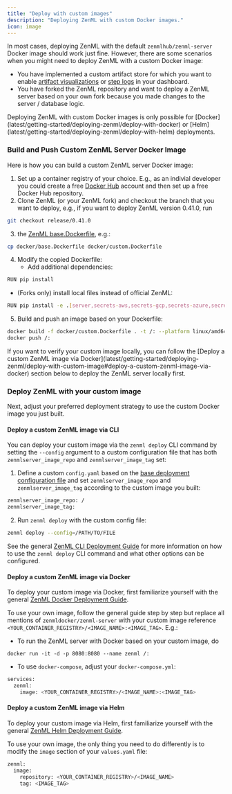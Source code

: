 ```yaml
---
title: "Deploy with custom images"
description: "Deploying ZenML with custom Docker images."
icon: image
---
```


In most cases, deploying ZenML with the default `zenmlhub/zenml-server` Docker image should work just fine. However, there are some scenarios when you might need to deploy ZenML with a custom Docker image:

* You have implemented a custom artifact store for which you want to enable [artifact visualizations](https://github.com/zenml-io/zenml/blob/release/0.66.0/docs/book/usage/resource-data-management/handle-data-artifacts/visualize-artifacts.md) or [step logs](latest/usage/project-setup/setting-up-a-project-repository/best-practices#logging) in your dashboard.
* You have forked the ZenML repository and want to deploy a ZenML server based on your own fork because you made changes to the server / database logic.

<Note>
  Deploying ZenML with custom Docker images is only possible for [Docker](latest/getting-started/deploying-zenml/deploy-with-docker) or [Helm](latest/getting-started/deploying-zenml/deploy-with-helm) deployments.
</Note>

### Build and Push Custom ZenML Server Docker Image

Here is how you can build a custom ZenML server Docker image:

1. Set up a container registry of your choice. E.g., as an indivial developer you could create a free [Docker Hub](https://hub.docker.com/) account and then set up a free Docker Hub repository.
2. Clone ZenML (or your ZenML fork) and checkout the branch that you want to deploy, e.g., if you want to deploy ZenML version 0.41.0, run

```Bash
git checkout release/0.41.0
```
3.  the [ZenML base.Dockerfile](https://github.com/zenml-io/zenml/blob/main/docker/base.Dockerfile), e.g.:

```Bash
cp docker/base.Dockerfile docker/custom.Dockerfile
```
4. Modify the copied Dockerfile:
   * Add additional dependencies:

```Bash
RUN pip install
```
   * (Forks only) install local files instead of official ZenML:

```Bash
RUN pip install -e .[server,secrets-aws,secrets-gcp,secrets-azure,secrets-hashicorp,s3fs,gcsfs,adlfs,connectors-aws,connectors-gcp,connectors-azure]
```
5. Build and push an image based on your Dockerfile:

```Bash
docker build -f docker/custom.Dockerfile . -t /: --platform linux/amd64
docker push /:
```

<Info>
  If you want to verify your custom image locally, you can follow the [Deploy a custom ZenML image via Docker](latest/getting-started/deploying-zenml/deploy-with-custom-image#deploy-a-custom-zenml-image-via-docker) section below to deploy the ZenML server locally first.
</Info>

### Deploy ZenML with your custom image

Next, adjust your preferred deployment strategy to use the custom Docker image you just built.

#### Deploy a custom ZenML image via CLI

You can deploy your custom image via the `zenml deploy` CLI command by setting the `--config` argument to a custom configuration file that has both `zenmlserver_image_repo` and `zenmlserver_image_tag` set:

1. Define a custom `config.yaml` based on the [base deployment configuration file](latest/getting-started/deploying-zenml/deploy-with-zenml-cli#base-configuration-file) and set `zenmlserver_image_repo` and `zenmlserver_image_tag` according to the custom image you built:

```Bash
zenmlserver_image_repo: /
zenmlserver_image_tag:
```
2. Run `zenml deploy` with the custom config file:

```Bash
zenml deploy --config=/PATH/TO/FILE
```

See the general [ZenML CLI Deployment Guide](latest/getting-started/deploying-zenml/deploy-with-zenml-cli) for more information on how to use the `zenml deploy` CLI command and what other options can be configured.

#### Deploy a custom ZenML image via Docker

To deploy your custom image via Docker, first familiarize yourself with the general [ZenML Docker Deployment Guide](latest/getting-started/deploying-zenml/deploy-with-docker).

To use your own image, follow the general guide step by step but replace all mentions of `zenmldocker/zenml-server` with your custom image reference `<YOUR_CONTAINER_REGISTRY>/<IMAGE_NAME>:<IMAGE_TAG>`. E.g.:

* To run the ZenML server with Docker based on your custom image, do

```shell
docker run -it -d -p 8080:8080 --name zenml /:
```

* To use `docker-compose`, adjust your `docker-compose.yml`:

```Bash
services:
  zenml:
    image: <YOUR_CONTAINER_REGISTRY>/<IMAGE_NAME>:<IMAGE_TAG>
```

#### Deploy a custom ZenML image via Helm

To deploy your custom image via Helm, first familiarize yourself with the general [ZenML Helm Deployment Guide](latest/getting-started/deploying-zenml/deploy-with-helm).

To use your own image, the only thing you need to do differently is to modify the `image` section of your `values.yaml` file:

```Bash
zenml:
  image:
    repository: <YOUR_CONTAINER_REGISTRY>/<IMAGE_NAME>
    tag: <IMAGE_TAG>
```
